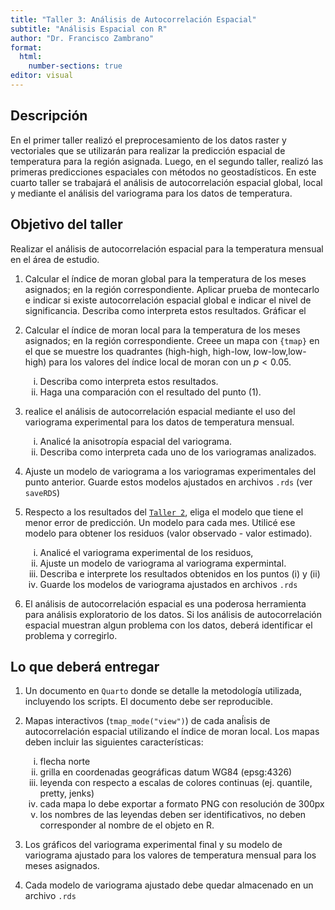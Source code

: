 ```yaml
---
title: "Taller 3: Análisis de Autocorrelación Espacial"
subtitle: "Análisis Espacial con R"
author: "Dr. Francisco Zambrano"
format: 
  html:
    number-sections: true
editor: visual
---
```


## Descripción

En el primer taller realizó el preprocesamiento de los datos raster y vectoriales que se utilizarán para realizar la predicción espacial de temperatura para la región asignada. Luego, en el segundo taller, realizó las primeras predicciones espaciales con métodos no geostadísticos. En este cuarto taller se trabajará el análisis de autocorrelación espacial global, local y mediante el análisis del variograma para los datos de temperatura.

## Objetivo del taller

Realizar el análisis de autocorrelación espacial para la temperatura mensual en el área de estudio.

1)  Calcular el índice de moran global para la temperatura de los meses asignados; en la región correspondiente. Aplicar prueba de montecarlo e indicar si existe autocorrelación espacial global e indicar el nivel de significancia. Describa como interpreta estos resultados. Gráficar el

2)  Calcular el índice de moran local para la temperatura de los meses asignados; en la región correspondiente. Creee un mapa con `{tmap}` en el que se muestre los quadrantes (high-high, high-low, low-low,low-high) para los valores del índice local de moran con un $p < 0.05$.

    i)  Describa como interpreta estos resultados.
    ii) Haga una comparación con el resultado del punto (1).

3)  realice el análisis de autocorrelación espacial mediante el uso del variograma experimental para los datos de temperatura mensual.

    i)  Analicé la anisotropía espacial del variograma.
    ii) Describa como interpreta cada uno de los variogramas analizados.

4)  Ajuste un modelo de variograma a los variogramas experimentales del punto anterior. Guarde estos modelos ajustados en archivos `.rds` (ver `saveRDS`)

5)  Respecto a los resultados del [`Taller 2`](Taller2.qmd), eliga el modelo que tiene el menor error de predicción. Un modelo para cada mes. Utilicé ese modelo para obtener los residuos (valor observado - valor estimado).

    i)  Analicé el variograma experimental de los residuos,
    ii) Ajuste un modelo de variograma al variograma expermintal.
    iii) Describa e interprete los resultados obtenidos en los puntos (i) y (ii)
    iv) Guarde los modelos de variograma ajustados en archivos `.rds`

6)  El análisis de autocorrelación espacial es una poderosa herramienta para análisis exploratorio de los datos. Si los análisis de autocorrelación espacial muestran algun problema con los datos, deberá identificar el problema y corregirlo.

## Lo que deberá entregar

1)  Un documento en `Quarto` donde se detalle la metodología utilizada, incluyendo los scripts. El documento debe ser reproducible.

2)  Mapas interactivos (`tmap_mode("view")`) de cada anaĺisis de autocorrelación espacial utilizando el índice de moran local. Los mapas deben incluir las siguientes características:

    i)  flecha norte
    ii) grilla en coordenadas geográficas datum WG84 (epsg:4326)
    iii) leyenda con respecto a escalas de colores continuas (ej. quantile, pretty, jenks)
    iv) cada mapa lo debe exportar a formato PNG con resolución de 300px
    v)  los nombres de las leyendas deben ser identificativos, no deben corresponder al nombre de el objeto en R.

3)  Los gráficos del variograma experimental final y su modelo de variograma ajustado para los valores de temperatura mensual para los meses asignados.

4)  Cada modelo de variograma ajustado debe quedar almacenado en un archivo `.rds`
